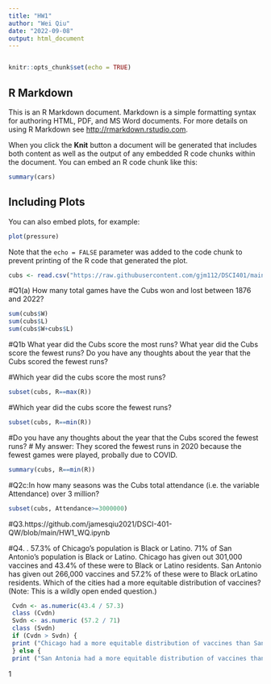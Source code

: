```yaml
---
title: "HW1"
author: "Wei Qiu"
date: "2022-09-08"
output: html_document
---
```


```r

```

```r
knitr::opts_chunk$set(echo = TRUE)
```

## R Markdown

This is an R Markdown document. Markdown is a simple formatting syntax for authoring HTML, PDF, and MS Word documents. For more details on using R Markdown see <http://rmarkdown.rstudio.com>.

When you click the **Knit** button a document will be generated that includes both content as well as the output of any embedded R code chunks within the document. You can embed an R code chunk like this:

```r
summary(cars)
```

## Including Plots

You can also embed plots, for example:

```r
plot(pressure)
```

Note that the `echo = FALSE` parameter was added to the code chunk to prevent printing of the R code that generated the plot.



```r
cubs <- read.csv("https://raw.githubusercontent.com/gjm112/DSCI401/main/data/cubs_all_time.csv")
```

#Q1(a) How many total games have the Cubs won and lost between 1876 and 2022?

```r
sum(cubs$W)
sum(cubs$L)
sum(cubs$W+cubs$L)
```

#Q1b What year did the Cubs score the most runs? What year did the Cubs score the fewest runs? Do you have any thoughts about the year that the Cubs scored the fewest runs?

#Which year did the cubs score the most runs?

```r
subset(cubs, R==max(R))
```

#Which year did the cubs score the fewest runs?

```r
subset(cubs, R==min(R))
```

#Do you have any thoughts about the year that the Cubs scored the fewest runs? \# My answer: They scored the fewest runs in 2020 because the fewest games were played, probally due to COVID.

```r
summary(cubs, R==min(R))
```

#Q2c:In how many seasons was the Cubs total attendance (i.e. the variable Attendance) over 3 million?

```r
subset(cubs, Attendance>=3000000)
```
#Q3.https://github.com/jamesqiu2021/DSCI-401-QW/blob/main/HW1_WQ.ipynb

#Q4. .  57.3% of Chicago’s population is Black or Latino. 71% of San Antonio’s population is Black or Latino. Chicago has given out 301,000 vaccines and 43.4% of these were to Black or Latino residents. San Antonio has given out 266,000 vaccines and 57.2% of these were to Black orLatino residents. Which of the cities had a more equitable distribution of vaccines? (Note: This is a wildly open ended question.)
```r
 Cvdn <- as.numeric(43.4 / 57.3) 
 class (Cvdn)
 Svdn <- as.numeric (57.2 / 71)
 class (Svdn)
 if (Cvdn > Svdn) {
 print ("Chicago had a more equitable distribution of vaccines than San Antonia")
 } else { 
 print ("San Antonia had a more equitable distribution of vaccines than Chicago")}

```


1